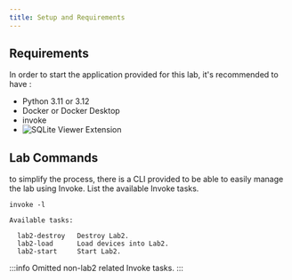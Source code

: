 ```yaml
---
title: Setup and Requirements
---
```


## Requirements

In order to start the application provided for this lab, it's recommended to have :
- Python 3.11 or 3.12
- Docker or Docker Desktop
- invoke
- ![SQLite Viewer Extension](https://marketplace.visualstudio.com/items?itemName=qwtel.sqlite-viewer&ssr=false#overview)

## Lab Commands

to simplify the process, there is a CLI provided to be able to easily manage the lab using Invoke. List the available Invoke tasks.

```shell
invoke -l
```
```shell
Available tasks:

  lab2-destroy   Destroy Lab2.
  lab2-load      Load devices into Lab2.
  lab2-start     Start Lab2.
```

:::info
Omitted non-lab2 related Invoke tasks.
:::

